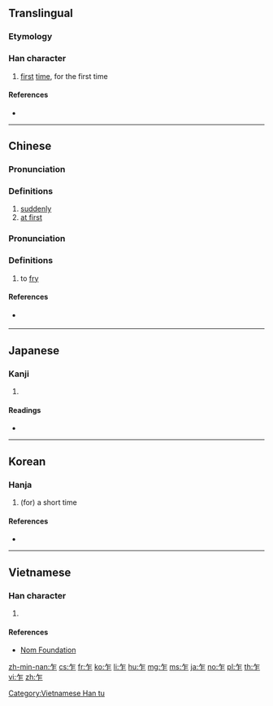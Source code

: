 {{character info/new}}
==Translingual==
{{stroke order|type=animate}}
===Etymology===
{{Han etyl}}

===Han character===
{{Han char|rn=4|rad=丿|as=04|sn=5|four=80211|canj=HS|ids=⿱𠂉⿰丨二}}

# [[first]] [[time]], for the first time

====References====
* {{Han ref|kx=0082.060|dkj=00130|dj=0165.220|hdz=10035.030|uh=4E4D|ud=20045|bh=A545|bd=42309}}

----

==Chinese==
{{zh-forms}}

===Pronunciation===
{{zh-pron
|m=zhà,zuò
|c=zaa3,zaa6,zok3
|h=
|mn=qz,xm:chā/qz,xm:chà/zz:chèe
|w=
|mc=y
|oc=y
|ma=
|cat=n
}}

===Definitions===
{{zh-hanzi}}

# [[suddenly]]
# [[at first]]

===Pronunciation===
{{zh-pron
|mn=tw:chàⁿ
|cat=n
}}

===Definitions===
{{zh-hanzi}}

# {{lb|zh|Min Nan}} to [[fry]]

====References====
* {{qualifier|Min Nan}} {{thcwd|1307}}

----

==Japanese==

===Kanji===
{{ja-kanji|grade=|rs=丿04}}

# {{defn|lang=ja|sort=丿04}}

====Readings====
* {{ja-readings|on=[[さく]] (saku), [[さ]] (sa)|kun=[[たちまち]] (tachimachi), [[ながら]] (nagara)}}

----

==Korean==

===Hanja===
{{ko-hanja|hangeul=사|rv=sa|mr=sa|y=sa|eumhun=잠깐|ehrv=jamkkan|ehmr=chamkkan|ehy=}}

# (for) a short time

====References====
* {{Hanja ref|nav=9706}}

----

==Vietnamese==

===Han character===
{{vi-readings|rs=丿04|hanviet=[[chạ]], [[sạ]], [[cha]], [[sã]]}}

# {{defn|lang=vi|sort=丿04}}

====References====
* [http://nomfoundation.org/common/nom_details.php?codepoint=4e4d Nom Foundation]

[[Category:Vietnamese Han tu]]

[[zh-min-nan:乍]]
[[cs:乍]]
[[fr:乍]]
[[ko:乍]]
[[li:乍]]
[[hu:乍]]
[[mg:乍]]
[[ms:乍]]
[[ja:乍]]
[[no:乍]]
[[pl:乍]]
[[th:乍]]
[[vi:乍]]
[[zh:乍]]
